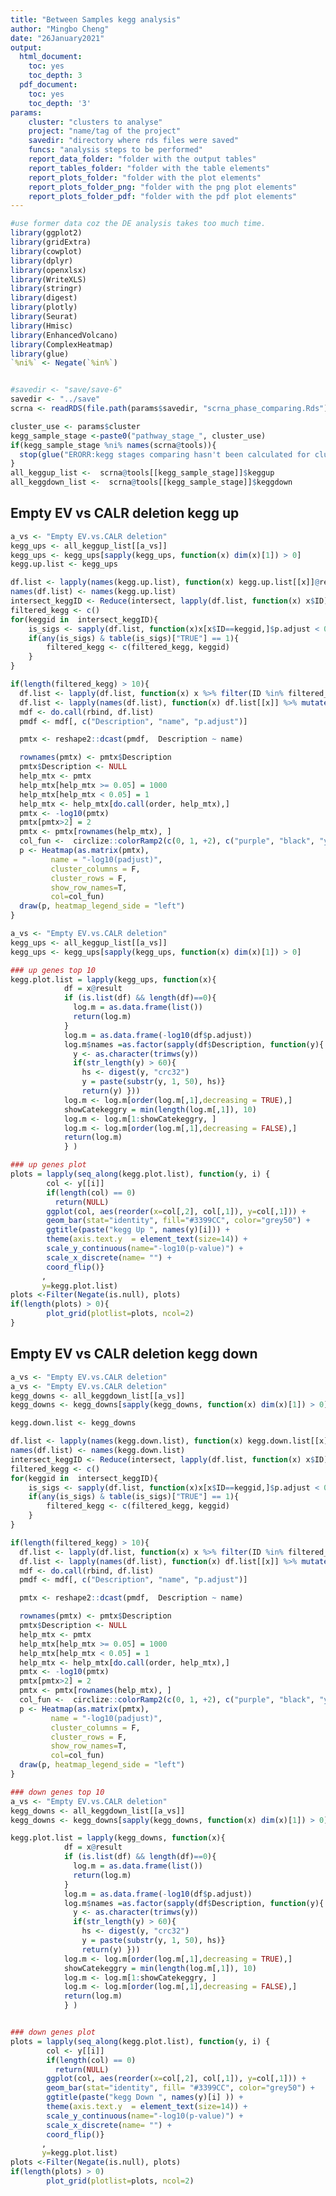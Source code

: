 ```yaml
---
title: "Between Samples kegg analysis"
author: "Mingbo Cheng"
date: "26January2021"
output:
  html_document:
    toc: yes
    toc_depth: 3
  pdf_document:
    toc: yes
    toc_depth: '3'
params:
    cluster: "clusters to analyse"
    project: "name/tag of the project"
    savedir: "directory where rds files were saved"
    funcs: "analysis steps to be performed"
    report_data_folder: "folder with the output tables"
    report_tables_folder: "folder with the table elements"
    report_plots_folder: "folder with the plot elements"
    report_plots_folder_png: "folder with the png plot elements"
    report_plots_folder_pdf: "folder with the pdf plot elements"
---
```




```r
#use former data coz the DE analysis takes too much time.
library(ggplot2)
library(gridExtra)
library(cowplot)
library(dplyr)
library(openxlsx)
library(WriteXLS)
library(stringr)
library(digest)
library(plotly)
library(Seurat)
library(Hmisc)
library(EnhancedVolcano)
library(ComplexHeatmap)
library(glue)
`%ni%` <- Negate(`%in%`)


#savedir <- "save/save-6"
savedir <- "../save"
scrna <- readRDS(file.path(params$savedir, "scrna_phase_comparing.Rds"))

cluster_use <- params$cluster
kegg_sample_stage <-paste0("pathway_stage_", cluster_use)
if(kegg_sample_stage %ni% names(scrna@tools)){
  stop(glue("ERORR:kegg stages comparing hasn't been calculated for cluster:{cluster_use}\n Please run [scrna_pathway_stage]!!!"))
}
all_keggup_list <-  scrna@tools[[kegg_sample_stage]]$keggup
all_keggdown_list <-  scrna@tools[[kegg_sample_stage]]$keggdown
```





## Empty EV vs CALR deletion  kegg up

```r
a_vs <- "Empty EV.vs.CALR deletion"
kegg_ups <- all_keggup_list[[a_vs]]
kegg_ups <- kegg_ups[sapply(kegg_ups, function(x) dim(x)[1]) > 0]
kegg.up.list <- kegg_ups

df.list <- lapply(names(kegg.up.list), function(x) kegg.up.list[[x]]@result)
names(df.list) <- names(kegg.up.list)
intersect_keggID <- Reduce(intersect, lapply(df.list, function(x) x$ID))
filtered_kegg <- c()
for(keggid in  intersect_keggID){
    is_sigs <- sapply(df.list, function(x)x[x$ID==keggid,]$p.adjust < 0.05)
    if(any(is_sigs) & table(is_sigs)["TRUE"] == 1){
        filtered_kegg <- c(filtered_kegg, keggid)
    }
}

if(length(filtered_kegg) > 10){
  df.list <- lapply(df.list, function(x) x %>% filter(ID %in% filtered_kegg) )
  df.list <- lapply(names(df.list), function(x) df.list[[x]] %>% mutate(name=x))
  mdf <- do.call(rbind, df.list)
  pmdf <- mdf[, c("Description", "name", "p.adjust")]

  pmtx <- reshape2::dcast(pmdf,  Description ~ name)

  rownames(pmtx) <- pmtx$Description
  pmtx$Description <- NULL
  help_mtx <- pmtx
  help_mtx[help_mtx >= 0.05] = 1000
  help_mtx[help_mtx < 0.05] = 1
  help_mtx <- help_mtx[do.call(order, help_mtx),]
  pmtx <- -log10(pmtx)
  pmtx[pmtx>2] = 2
  pmtx <- pmtx[rownames(help_mtx), ]
  col_fun <-  circlize::colorRamp2(c(0, 1, +2), c("purple", "black", "yellow"))
  p <- Heatmap(as.matrix(pmtx),
         name = "-log10(padjust)",
         cluster_columns = F,
         cluster_rows = F,
         show_row_names=T,
         col=col_fun)
  draw(p, heatmap_legend_side = "left")
}
```

```r
a_vs <- "Empty EV.vs.CALR deletion"
kegg_ups <- all_keggup_list[[a_vs]]
kegg_ups <- kegg_ups[sapply(kegg_ups, function(x) dim(x)[1]) > 0]

### up genes top 10
kegg.plot.list = lapply(kegg_ups, function(x){
            df = x@result
            if (is.list(df) && length(df)==0){
              log.m = as.data.frame(list())
              return(log.m)
            }
            log.m = as.data.frame(-log10(df$p.adjust))
            log.m$names =as.factor(sapply(df$Description, function(y){
              y <- as.character(trimws(y))
              if(str_length(y) > 60){
                hs <- digest(y, "crc32")
                y = paste(substr(y, 1, 50), hs)}
                return(y) }))
            log.m <- log.m[order(log.m[,1],decreasing = TRUE),]
            showCatekeggry = min(length(log.m[,1]), 10)
            log.m <- log.m[1:showCatekeggry, ]
            log.m <- log.m[order(log.m[,1],decreasing = FALSE),]
            return(log.m)
            } )

### up genes plot
plots = lapply(seq_along(kegg.plot.list), function(y, i) {
        col <- y[[i]]
        if(length(col) == 0)
          return(NULL)
        ggplot(col, aes(reorder(x=col[,2], col[,1]), y=col[,1])) +
        geom_bar(stat="identity", fill="#3399CC", color="grey50") +
        ggtitle(paste("kegg Up ", names(y)[i])) +
        theme(axis.text.y  = element_text(size=14)) +
        scale_y_continuous(name="-log10(p-value)") +
        scale_x_discrete(name= "") +
        coord_flip()}
       ,
       y=kegg.plot.list)
plots <-Filter(Negate(is.null), plots)
if(length(plots) > 0){
        plot_grid(plotlist=plots, ncol=2)
}

```


## Empty EV vs CALR deletion  kegg down

```r
a_vs <- "Empty EV.vs.CALR deletion"
a_vs <- "Empty EV.vs.CALR deletion"
kegg_downs <- all_keggdown_list[[a_vs]]
kegg_downs <- kegg_downs[sapply(kegg_downs, function(x) dim(x)[1]) > 0]

kegg.down.list <- kegg_downs

df.list <- lapply(names(kegg.down.list), function(x) kegg.down.list[[x]]@result)
names(df.list) <- names(kegg.down.list)
intersect_keggID <- Reduce(intersect, lapply(df.list, function(x) x$ID))
filtered_kegg <- c()
for(keggid in  intersect_keggID){
    is_sigs <- sapply(df.list, function(x)x[x$ID==keggid,]$p.adjust < 0.05)
    if(any(is_sigs) & table(is_sigs)["TRUE"] == 1){
        filtered_kegg <- c(filtered_kegg, keggid)
    }
}

if(length(filtered_kegg) > 10){
  df.list <- lapply(df.list, function(x) x %>% filter(ID %in% filtered_kegg) )
  df.list <- lapply(names(df.list), function(x) df.list[[x]] %>% mutate(name=x))
  mdf <- do.call(rbind, df.list)
  pmdf <- mdf[, c("Description", "name", "p.adjust")]

  pmtx <- reshape2::dcast(pmdf,  Description ~ name)

  rownames(pmtx) <- pmtx$Description
  pmtx$Description <- NULL
  help_mtx <- pmtx
  help_mtx[help_mtx >= 0.05] = 1000
  help_mtx[help_mtx < 0.05] = 1
  help_mtx <- help_mtx[do.call(order, help_mtx),]
  pmtx <- -log10(pmtx)
  pmtx[pmtx>2] = 2
  pmtx <- pmtx[rownames(help_mtx), ]
  col_fun <-  circlize::colorRamp2(c(0, 1, +2), c("purple", "black", "yellow"))
  p <- Heatmap(as.matrix(pmtx),
         name = "-log10(padjust)",
         cluster_columns = F,
         cluster_rows = F,
         show_row_names=T,
         col=col_fun)
  draw(p, heatmap_legend_side = "left")
}
```


```r
### down genes top 10
a_vs <- "Empty EV.vs.CALR deletion"
kegg_downs <- all_keggdown_list[[a_vs]]
kegg_downs <- kegg_downs[sapply(kegg_downs, function(x) dim(x)[1]) > 0]

kegg.plot.list = lapply(kegg_downs, function(x){
            df = x@result
            if (is.list(df) && length(df)==0){
              log.m = as.data.frame(list())
              return(log.m)
            }
            log.m = as.data.frame(-log10(df$p.adjust))
            log.m$names =as.factor(sapply(df$Description, function(y){
              y <- as.character(trimws(y))
              if(str_length(y) > 60){
                hs <- digest(y, "crc32")
                y = paste(substr(y, 1, 50), hs)}
                return(y) }))
            log.m <- log.m[order(log.m[,1],decreasing = TRUE),]
            showCatekeggry = min(length(log.m[,1]), 10)
            log.m <- log.m[1:showCatekeggry, ]
            log.m <- log.m[order(log.m[,1],decreasing = FALSE),]
            return(log.m)
            } )


### down genes plot
plots = lapply(seq_along(kegg.plot.list), function(y, i) {
        col <- y[[i]]
        if(length(col) == 0)
          return(NULL)
        ggplot(col, aes(reorder(x=col[,2], col[,1]), y=col[,1])) +
        geom_bar(stat="identity", fill= "#3399CC", color="grey50") +
        ggtitle(paste("kegg Down ", names(y)[i] )) +
        theme(axis.text.y  = element_text(size=14)) +
        scale_y_continuous(name="-log10(p-value)") +
        scale_x_discrete(name= "") +
        coord_flip()}
       ,
       y=kegg.plot.list)
plots <-Filter(Negate(is.null), plots)
if(length(plots) > 0)
        plot_grid(plotlist=plots, ncol=2)
```



